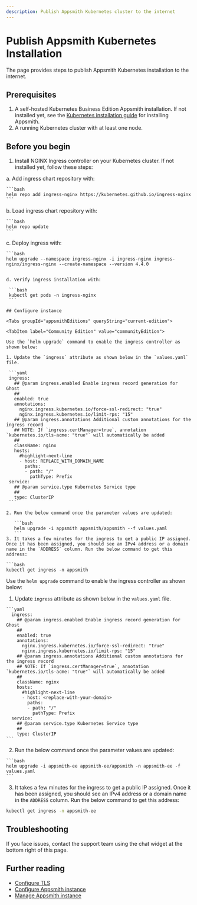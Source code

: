 ```yaml
---
description: Publish Appsmith Kubernetes cluster to the internet
---
```


# Publish Appsmith Kubernetes Installation
The page provides steps to publish Appsmith Kubernetes installation to the internet.

## Prerequisites
1. A self-hosted Kubernetes Business Edition Appsmith installation. If not installed yet, see the [Kubernetes installation guide](/getting-started/setup/installation-guides/kubernetes) for installing Appsmith.
2. A running Kubernetes cluster with at least one node.

## Before you begin
1. Install NGINX Ingress controller on your Kubernetes cluster. If not installed yet, follow these steps:

  a. Add ingress chart repository with:

    ```bash
    helm repo add ingress-nginx https://kubernetes.github.io/ingress-nginx
    ```

  b. Load ingress chart repository with:

    ```bash
    helm repo update
    ```
  c. Deploy ingress with:

    ```bash
    helm upgrade --namespace ingress-nginx -i ingress-nginx ingress-nginx/ingress-nginx --create-namespace --version 4.4.0
   ```

  d. Verify ingress installation with:

    ```bash
    kubectl get pods -n ingress-nginx
    ``` 

## Configure instance

<Tabs groupId="appsmithEditions" queryString="current-edition">

<TabItem label="Community Edition" value="communityEdition"> 

Use the `helm upgrade` command to enable the ingress controller as shown below:
  
 1. Update the `ingress` attribute as shown below in the `values.yaml` file.

    ```yaml 
    ingress:
      ## @param ingress.enabled Enable ingress record generation for Ghost
      ##
      enabled: true
      annotations:
        nginx.ingress.kubernetes.io/force-ssl-redirect: "true"
        nginx.ingress.kubernetes.io/limit-rps: "15"
      ## @param ingress.annotations Additional custom annotations for the ingress record
      ## NOTE: If `ingress.certManager=true`, annotation `kubernetes.io/tls-acme: "true"` will automatically be added
      ##
      className: nginx
      hosts:
        #highlight-next-line
        - host: REPLACE_WITH_DOMAIN_NAME
          paths:
          - path: "/"
            pathType: Prefix
    service:
      ## @param service.type Kubernetes Service type
      ##
      type: ClusterIP
    ```

  2. Run the below command once the parameter values are updated:

      ```bash 
      helm upgrade -i appsmith appsmith/appsmith --f values.yaml
      ```
  3. It takes a few minutes for the ingress to get a public IP assigned. Once it has been assigned, you should see an IPv4 address or a domain name in the `ADDRESS` column. Run the below command to get this address:

  ```bash
  kubectl get ingress -n appsmith
  ```

</TabItem>
 <TabItem label="Business Edition" value="businessEdition">

 Use the `helm upgrade` command to enable the ingress controller as shown below:
  
  1. Update `ingress` attribute as shown below in the `values.yaml` file.

    ```yaml 
      ingress:
        ## @param ingress.enabled Enable ingress record generation for Ghost
        ##
        enabled: true
        annotations:
          nginx.ingress.kubernetes.io/force-ssl-redirect: "true"
          nginx.ingress.kubernetes.io/limit-rps: "15"
        ## @param ingress.annotations Additional custom annotations for the ingress record
        ## NOTE: If `ingress.certManager=true`, annotation `kubernetes.io/tls-acme: "true"` will automatically be added
        ##
        className: nginx
        hosts:
          #highlight-next-line
          - host: <replace-with-your-domain>
            paths:
            - path: "/"
              pathType: Prefix
      service:
        ## @param service.type Kubernetes Service type
        ##
        type: ClusterIP
    ```
    
  2. Run the below command once the parameter values are updated:

    ```bash 
    helm upgrade -i appsmith-ee appsmith-ee/appsmith -n appsmith-ee -f values.yaml
    ```

  3. It takes a few minutes for the ingress to get a public IP assigned. Once it has been assigned, you should see an IPv4 address or a domain name in the `ADDRESS` column. Run the below command to get this address:

  ```bash
  kubectl get ingress -n appsmith-ee
  ```

</TabItem>
</Tabs>
  

## Troubleshooting

If you face issues, contact the support team using the chat widget at the bottom right of this page.

## Further reading
* [Configure TLS](/getting-started/setup/instance-configuration/custom-domain/configure-tls)
* [Configure Appsmith instance](/getting-started/setup/instance-configuration#configure-helm-installations)
* [Manage Appsmith instance](/getting-started/setup/instance-management/)